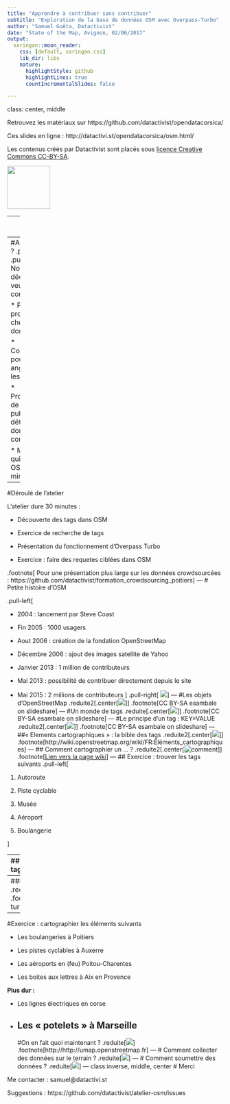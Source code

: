 ```yaml
---
title: "Apprendre à contribuer sans contribuer"
subtitle: "Exploration de la base de données OSM avec Overpass-Turbo"
author: "Samuel Goëta, Datactivist"
date: "State of the Map, Avignon, 02/06/2017"
output:
  xaringan::moon_reader:
    css: [default, xaringan.css]
    lib_dir: libs
    nature:
      highlightStyle: github
      highlightLines: true
      countIncrementalSlides: false

---
```

class: center, middle

Retrouvez les matériaux sur https://github.com/datactivist/opendatacorsica/

Ces slides en ligne : http://datactivi.st/opendatacorsica/osm.html/

Les contenus créés par Datactivist sont placés sous [licence Creative Commons CC-BY-SA](https://creativecommons.org/licenses/by-sa/3.0/deed.fr). 

<img src="./img/Logo_DATACTIVIST_TW.png" height="100px" />

---
#Objectifs de l'atelier

.pull-left[
* Découvrir le fonctionnement des tags dans OSM 

* Montrer les données derrière la carte

* Apprécier la richesse de la base de données d'OpenStreetMap

* Inciter à contribuer]
.pull-right[![](img/Openstreetmap_logo.png)]

---
#A qui ça s'adresse ?
.pull-left[
![](./img/qui.jpg)
]
.pull-right[
* Novices qui découvrent OSM et veulent apprendre à contribuer

* Porteurs/ses de projets qui cherchent des données

* Contributeurs/trices pour détecter les angles morts dans les données OSM 

* Producteurs/trices de données publiques qui détiennent des données utiles à la communauté OSM

* Médiateurs/trices qui veulent former à OSM en quelques minutes]
---
#Déroulé de l'atelier

L'atelier dure 30 minutes : 

* Découverte des tags dans OSM 

* Exercice de recherche de tags 

* Présentation du fonctionnement d'Overpass Turbo 

* Exercice : faire des requetes ciblées dans OSM 

.footnote[
Pour une présentation plus large sur les données crowdsourcées : https://github.com/datactivist/formation_crowdsourcing_poitiers]
---
# Petite histoire d'OSM 

.pull-left[

* 2004 : lancement par Steve Coast

* Fin 2005 : 1000 usagers

* Aout 2006 : création de la fondation OpenStreetMap

* Décembre 2006 : ajout des images satellite de Yahoo

* Janvier 2013 : 1 million de contributeurs

* Mai 2013 : possibilité de contribuer directement depuis le site

* Mai 2015 : 2 millions de contributeurs
]
.pull-right[
![](./img/users.png)]
---
#Les objets d'OpenStreetMap
.reduite2[.center[![](img/nodes.png)]]
.footnote[CC BY-SA esambale on slideshare]
---
#Un monde de tags
.reduite[.center[![](img/tags.png)]]
.footnote[CC BY-SA esambale on slideshare]
---
#Le principe d'un tag : KEY=VALUE
.reduite2[.center[![](img/keyvalue.png)]]
.footnote[CC BY-SA esambale on slideshare]
---
##« Elements cartographiques » : la bible des tags
.reduite2[.center[[![](img/mapfeature.png)](http://wiki.openstreetmap.org/wiki/FR:Éléments_cartographiques)]]
.footnote[http://wiki.openstreetmap.org/wiki/FR:Éléments_cartographiques]
---
## Comment cartographier un ... ? 
.reduite2[.center[![comment](img/comment.png)]]
.footnote[[Lien vers la page wiki](http://wiki.openstreetmap.org/wiki/FR:Comment_cartographier_un..)]
---
## Exercice : trouver les tags suivants
.pull-left[

1. Autoroute 

2. Piste cyclable

3. Musée

4. Aéroport

5. Boulangerie

]

---
## Solution : trouver les tags suivants
.pull-left[

1. Autoroute 

2. Piste cyclable

3. Musée

4. Aéroport

5. Boulangerie
]
.pull-right[
1. Highway=motorway 

2. highway=cycleway ou cycleway=*

3. Tourism=museum

4. Aeroway=aerodrome

5. Shop=bakery]
---
##Découverte d’Overpass
.reduite[![](img/overpass.png)]
.footnote[http://overpass-turbo.eu]
---
#Exercice : cartographier les éléments suivants


* Les boulangeries à Poitiers

* Les pistes cyclables à Auxerre

* Les aéroports en (feu) Poitou-Charentes

* Les boites aux lettres à Aix en Provence 

**Plus dur :**

* Les lignes électriques en corse

* Les « potelets » à Marseille
---
#On en fait quoi maintenant ? 
.reduite[![](img/umap.png)]
.footnote[http://http://umap.openstreetmap.fr]
---
# Comment collecter des données sur le terrain ?
.reduite[![](img/entree.png)]
---
# Comment soumettre des données ?
.reduite[![](img/soum.png)]
---
class:inverse, middle, center
# Merci

Me contacter : samuel@datactivi.st

Suggestions : https://github.com/datactivist/atelier-osm/issues
